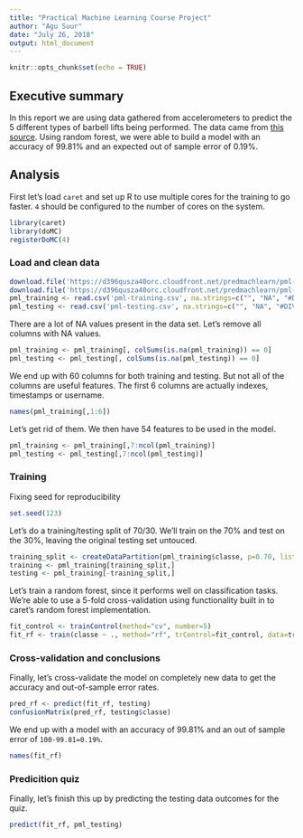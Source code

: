 ```yaml
---
title: "Practical Machine Learning Course Project"
author: "Agu Suur"
date: "July 26, 2018"
output: html_document
---
```


```r
knitr::opts_chunk$set(echo = TRUE)
```

## Executive summary
In this report we are using data gathered from accelerometers to predict the 5 different types of barbell lifts being performed. The data came from [this source](http://groupware.les.inf.puc-rio.br/har). Using random forest, we were able to build a model with an accuracy of 99.81% and an expected out of sample error of 0.19%.

## Analysis
First let's load `caret` and set up R to use multiple cores for the training to go faster. `4` should be configured to the number of cores on the system.
```r
library(caret)
library(doMC)
registerDoMC(4)
```

### Load and clean data
```r
download.file('https://d396qusza40orc.cloudfront.net/predmachlearn/pml-training.csv', destfile="pml-training.csv")
download.file('https://d396qusza40orc.cloudfront.net/predmachlearn/pml-testing.csv', destfile="pml-testing.csv")
pml_training <- read.csv('pml-training.csv', na.strings=c("", "NA", "#DIV/0!"))
pml_testing <- read.csv('pml-testing.csv', na.strings=c("", "NA", "#DIV/0!"))
```

There are a lot of NA values present in the data set. Let's remove all columns with NA values.
```r
pml_training <- pml_training[, colSums(is.na(pml_training)) == 0]
pml_testing <- pml_testing[, colSums(is.na(pml_testing)) == 0]
```
We end up with 60 columns for both training and testing. But not all of the columns are useful features. The first 6 columns are actually indexes, timestamps or username.
```r
names(pml_training[,1:6])
```
Let's get rid of them. We then have 54 features to be used in the model.
```r
pml_training <- pml_training[,7:ncol(pml_training)]
pml_testing <- pml_testing[,7:ncol(pml_testing)]
```

### Training
Fixing seed for reproducibility
```r
set.seed(123)
```
Let's do a training/testing split of 70/30. We'll train on the 70% and test on the 30%, leaving the original testing set untouced.
```r
training_split <- createDataPartition(pml_training$classe, p=0.70, list=FALSE)
training <- pml_training[training_split,]
testing <- pml_training[-training_split,]
```

Let's train a random forest, since it performs well on classification tasks. We're able to use a 5-fold cross-validation using functionality built in to caret's random forest implementation.
```r
fit_control <- trainControl(method="cv", number=5)
fit_rf <- train(classe ~ ., method="rf", trControl=fit_control, data=training)
```
### Cross-validation and conclusions
Finally, let's cross-validate the model on completely new data to get the accuracy and out-of-sample error rates.
```r
pred_rf <- predict(fit_rf, testing)
confusionMatrix(pred_rf, testing$classe)
```
We end up with a model with an accuracy of 99.81% and an out of sample error of `100-99.81=0.19%`.

```r
names(fit_rf)
```

### Predicition quiz
Finally, let's finish this up by predicting the testing data outcomes for the quiz.

```r
predict(fit_rf, pml_testing)
```
